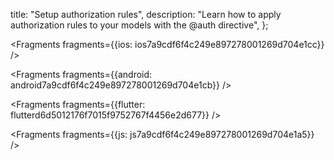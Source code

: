   title: "Setup authorization rules",
  description: "Learn how to apply authorization rules to your models with the @auth directive",
};






<Fragments fragments={{ios: ios7a9cdf6f4c249e897278001269d704e1cc}} />



<Fragments fragments={{android: android7a9cdf6f4c249e897278001269d704e1cb}} />



<Fragments fragments={{flutter: flutterd6d5012176f7015f9752767f4456e2d677}} />



<Fragments fragments={{js: js7a9cdf6f4c249e897278001269d704e1a5}} />
